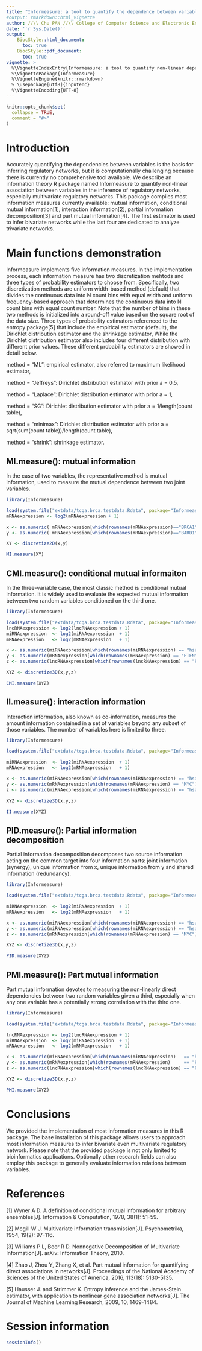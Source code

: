 ```yaml
---
title: "Informeasure: a tool to quantify the dependence between variables in biological regulatory networks from an information theory perspective"
#output: rmarkdown::html_vignette
author: //\\ Chu PAN //\\ College of Computer Science and Electronic Engineering, Hunan University
date: '`r Sys.Date()`'
output:
    BiocStyle::html_document:
      toc: true
    BiocStyle::pdf_document:
      toc: true
vignette: >
  %\VignetteIndexEntry{Informeasure: a tool to quantify non-linear dependence between variables in biological regulatory networks from an information theory perspective}
  %\VignettePackage{Informeasure} 
  %\VignetteEngine{knitr::rmarkdown}
  % \usepackage[utf8]{inputenc} 
  %\VignetteEncoding{UTF-8}
---
```


```r
knitr::opts_chunk$set(
  collapse = TRUE,
  comment = "#>"
)
```

# Introduction
Accurately quantifying the dependencies between variables is the basis for inferring regulatory networks, but it is computationally challenging because there is currently no comprehensive tool available. We describe an information theory R package named Informeasure to quantify non-linear association between variables in the inference of regulatory networks, especially multivariate regulatory networks. This package compiles most information measures currently available: mutual information, conditional mutual information[1], interaction information[2], partial information decomposition[3] and part mutual information[4]. The first estimator is used to infer bivariate networks while the last four are dedicated to analyze trivariate networks.

# Main functions demonstration
Informeasure implements five information measures. In the implementation process, each information measure has two discretization mehtods and three types of probability estimators to choose from. Specifically, two discretization methods are uniform width-based method (default) that divides the continuous data into N count bins with equal width and uniform frequency-based approach that determines the continuous data into N count bins with equal count number. Note that the number of bins in these two methods is initialized into a round-off value based on the square root of the data size. Three types of probability estimators referenced to the entropy package[5] that include the empirical estimator (default), the Dirichlet distribution estimator and the shrinkage estimator, While the Dirichlet distribution estimator also includes four different distribution with different prior values. These different probability estimators are showed in detail below. 

method = "ML": empirical estimator, also referred to maximum likelihood estimator, 

method = "Jeffreys": Dirichlet distribution estimator with prior a = 0.5, 

method = "Laplace": Dirichlet distribution estimator with prior a = 1, 

method = "SG": Dirichlet distribution estimator with prior a = 1/length(count table), 

method = "minimax": Dirichlet distribution estimator with prior a = sqrt(sum(count table))/length(count table), 

method = "shrink": shrinkage estimator.

## MI.measure(): mutual information
In the case of two variables, the representative method is mutual information, used to measure the mutual dependence between two joint variables.
```r
library(Informeasure)

load(system.file("extdata/tcga.brca.testdata.Rdata", package="Informeasure"))
mRNAexpression <- log2(mRNAexpression + 1)

x <- as.numeric( mRNAexpression[which(rownames(mRNAexpression)=="BRCA1"), ] )
y <- as.numeric( mRNAexpression[which(rownames(mRNAexpression)=="BARD1"), ] )

XY <- discretize2D(x,y)

MI.measure(XY)
```

## CMI.measure(): conditional mutual informaiton 
In the three-variable case, the most classic method is conditional mutual information. It is widely used to evaluate the expected mutual information between two random variables conditioned on the third one.
```r
library(Informeasure)

load(system.file("extdata/tcga.brca.testdata.Rdata", package="Informeasure"))
lncRNAexpression <- log2(lncRNAexpression + 1)
miRNAexpression  <- log2(miRNAexpression  + 1)
mRNAexpression   <- log2(mRNAexpression   + 1)

x <- as.numeric(miRNAexpression[which(rownames(miRNAexpression) == "hsa-miR-26a-5p"), ])
y <- as.numeric(mRNAexpression[which(rownames(mRNAexpression) == "PTEN"), ])
z <- as.numeric(lncRNAexpression[which(rownames(lncRNAexpression) == "PTENP1"), ])

XYZ <- discretize3D(x,y,z)

CMI.measure(XYZ)
```

## II.measure(): interaction information
Interaction information, also known as co-information, measures the amount information contained in a set of variables beyond any subset of those variables. The number of variables here is limited to three.
```r
library(Informeasure)

load(system.file("extdata/tcga.brca.testdata.Rdata", package="Informeasure"))

miRNAexpression  <- log2(miRNAexpression  + 1)
mRNAexpression   <- log2(mRNAexpression   + 1)

x <- as.numeric(miRNAexpression[which(rownames(miRNAexpression) == "hsa-miR-34a-5p"), ])
y <- as.numeric(mRNAexpression[which(rownames(mRNAexpression) == "MYC"), ])
z <- as.numeric(miRNAexpression[which(rownames(miRNAexpression) == "hsa-miR-34b-5p"), ])

XYZ <- discretize3D(x,y,z)

II.measure(XYZ)
```
## PID.measure(): Partial information decomposition
Partial information decomposition decomposes two source information acting on the common target into four information parts: joint information (synergy), unique information from x, unique information from y and shared information (redundancy). 
```r
library(Informeasure)

load(system.file("extdata/tcga.brca.testdata.Rdata", package="Informeasure"))

miRNAexpression  <- log2(miRNAexpression  + 1)
mRNAexpression   <- log2(mRNAexpression   + 1)

x <- as.numeric(miRNAexpression[which(rownames(miRNAexpression) == "hsa-miR-34a-5p"), ])
y <- as.numeric(miRNAexpression[which(rownames(miRNAexpression) == "hsa-miR-34b-5p"), ])
z <- as.numeric(mRNAexpression[which(rownames(mRNAexpression) == "MYC"), ])

XYZ <- discretize3D(x,y,z)

PID.measure(XYZ)
```
## PMI.measure(): Part mutual information 
Part mutual information devotes to measuring the non-linearly direct dependencies between two random variables given a third, especially when any one variable has a potentially strong correlation with the third one. 
```r
library(Informeasure)

load(system.file("extdata/tcga.brca.testdata.Rdata", package="Informeasure"))

lncRNAexpression <- log2(lncRNAexpression + 1)
miRNAexpression  <- log2(miRNAexpression  + 1)
mRNAexpression   <- log2(mRNAexpression   + 1)

x <- as.numeric(miRNAexpression[which(rownames(miRNAexpression)   == "hsa-miR-26a-5p"), ])
y <- as.numeric(mRNAexpression[which(rownames(mRNAexpression)     == "PTEN"), ])
z <- as.numeric(lncRNAexpression[which(rownames(lncRNAexpression) == "PTENP1"), ])

XYZ <- discretize3D(x,y,z)

PMI.measure(XYZ)
```

# Conclusions
We provided the implementation of most information measures in this R package. The base installation of this package allows users to approach most information measures to infer bivariate even multivariate regulatory network. Please note that the provided package is not only limited to bioinformatics applications. Optionally other research fields can also employ this package to generally evaluate information relations between variables.

# References
[1] Wyner A D. A definition of conditional mutual information for arbitrary ensembles[J]. Information & Computation, 1978, 38(1): 51-59.

[2] Mcgill W J. Multivariate information transmission[J]. Psychometrika, 1954, 19(2): 97-116. 

[3] Williams P L, Beer R D. Nonnegative Decomposition of Multivariate Information[J]. arXiv: Information Theory, 2010.

[4] Zhao J, Zhou Y, Zhang X, et al. Part mutual information for quantifying direct associations in networks[J]. Proceedings of the National Academy of Sciences of the United States of America, 2016, 113(18): 5130-5135.

[5] Hausser J. and Strimmer K. Entropy inference and the James-Stein estimator, with application to nonlinear gene association networks[J]. The Journal of Machine Learning Research, 2009, 10, 1469-1484.



# Session information
```r
sessionInfo()
```
